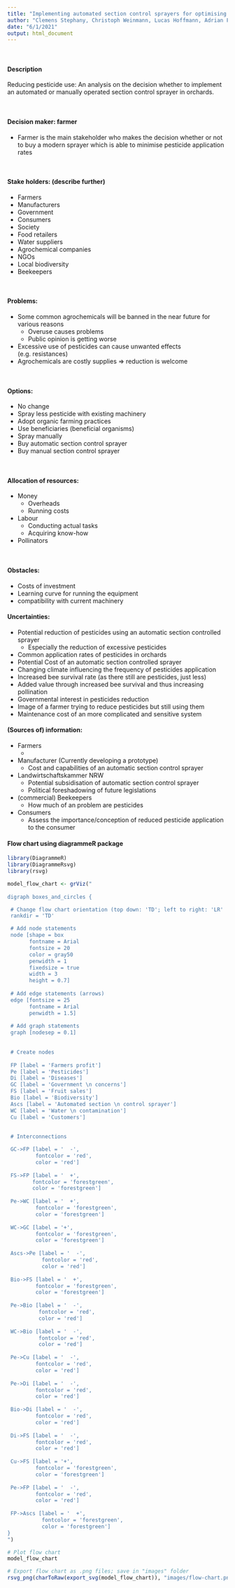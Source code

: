 ```yaml
---
title: "Implementing automated section control sprayers for optimising pesticide application in orchards"
author: "Clemens Stephany, Christoph Weinmann, Lucas Hoffmann, Adrian Fülle, Jasper Hackling"
date: "6/1/2021"
output: html_document
---
```


\ 

#### Description   
Reducing pesticide use: An analysis on the decision whether to implement an automated or manually operated section control sprayer in orchards.

\ 

#### Decision maker: farmer   
* Farmer is the main stakeholder who makes the decision whether or not to buy a modern sprayer which is able to minimise pesticide application rates

\ 

#### Stake holders: (describe further)
* Farmers 
* Manufacturers 
* Government 
* Consumers 
* Society 
* Food retailers 
* Water suppliers 
* Agrochemical companies 
* NGOs 
* Local biodiversity
* Beekeepers

\ 

#### Problems:    
* Some common agrochemicals will be banned in the near future for various reasons
  + Overuse causes problems 
  + Public opinion is getting worse   
* Excessive use of pesticides can cause unwanted effects (e.g. resistances)  
* Agrochemicals are costly supplies $\Rightarrow$ reduction is welcome  

\ 

#### Options: 
* No change 
* Spray less pesticide with existing machinery 
* Adopt organic farming practices 
* Use beneficiaries (beneficial organisms)
* Spray manually 
* Buy automatic section control sprayer
* Buy manual section control sprayer

\ 

#### Allocation of resources:  
* Money
  + Overheads        
  + Running costs 
* Labour 
  + Conducting actual tasks 
  + Acquiring know-how
* Pollinators  

\ 

#### Obstacles:  
* Costs of investment
* Learning curve for running the equipment 
* compatibility with current machinery

#### Uncertainties:  
* Potential reduction of pesticides using an automatic section controlled sprayer
  + Especially the reduction of excessive pesticides
* Common application rates of pesticides in orchards
* Potential Cost of an automatic section controlled sprayer
* Changing climate influencing the frequency of pesticides application
* Increased bee survival rate (as there still are pesticides, just less)
* Added value through increased bee survival and thus increasing pollination
* Governmental interest in pesticides reduction
* Image of a farmer trying to reduce pesticides but still using them
* Maintenance cost of an more complicated and sensitive system

#### (Sources of) information:
* Farmers
  + 
* Manufacturer (Currently developing a prototype)
  + Cost and capabilities of an automatic section control sprayer
* Landwirtschaftskammer NRW
  + Potential subsidisation of automatic section control sprayer
  + Political foreshadowing of future legislations
* (commercial) Beekeepers
  + How much of an problem are pesticides
* Consumers
  + Assess the importance/conception of reduced pesticide application to the consumer 


#### Flow chart using diagrammeR package 
```r
library(DiagrammeR)
library(DiagrammeRsvg)
library(rsvg)
```


```r

model_flow_chart <- grViz("
      
digraph boxes_and_circles {

 # Change flow chart orientation (top down: 'TD'; left to right: 'LR' 
 rankdir = 'TD'

 # Add node statements
 node [shape = box
       fontname = Arial
       fontsize = 20 
       color = gray50
       penwidth = 1 
       fixedsize = true 
       width = 3
       height = 0.7]
       
 # Add edge statements (arrows)
 edge [fontsize = 25
       fontname = Arial
       penwidth = 1.5]
       
 # Add graph statements 
 graph [nodesep = 0.1]
        
 
 # Create nodes 
       
 FP [label = 'Farmers profit']
 Pe [label = 'Pesticides']
 Di [label = 'Diseases']
 GC [label = 'Government \n concerns']
 FS [label = 'Fruit sales']
 Bio [label = 'Biodiversity']
 Ascs [label = 'Automated section \n control sprayer']
 WC [label = 'Water \n contamination']
 Cu [label = 'Customers']
 
 
 # Interconnections 

 GC->FP [label = '  -',
         fontcolor = 'red',
         color = 'red']
         
 FS->FP [label = '  +',
        fontcolor = 'forestgreen',
        color = 'forestgreen']
 
 Pe->WC [label = '  +',
         fontcolor = 'forestgreen',
         color = 'forestgreen']
 
 WC->GC [label = '+',
         fontcolor = 'forestgreen',
         color = 'forestgreen']
 
 Ascs->Pe [label = '  -',
           fontcolor = 'red',
           color = 'red']
         
 Bio->FS [label = '  +',
         fontcolor = 'forestgreen',
         color = 'forestgreen']
 
 Pe->Bio [label = '  -',
          fontcolor = 'red',
          color = 'red']
         
 WC->Bio [label = '  -',
          fontcolor = 'red',
          color = 'red']
          
 Pe->Cu [label = '  -',
         fontcolor = 'red',
         color = 'red']
         
 Pe->Di [label = '  -',
         fontcolor = 'red',
         color = 'red']
         
 Bio->Di [label = '  -',
         fontcolor = 'red',
         color = 'red']
         
 Di->FS [label = '  -',
         fontcolor = 'red',
         color = 'red']
        
 Cu->FS [label = '+',
         fontcolor = 'forestgreen',
         color = 'forestgreen']
        
 Pe->FP [label = '  -',
         fontcolor = 'red',
         color = 'red']
         
 FP->Ascs [label = '  +',
           fontcolor = 'forestgreen',
           color = 'forestgreen']
}
")

# Plot flow chart 
model_flow_chart

# Export flow chart as .png files; save in "images" folder 
rsvg_png(charToRaw(export_svg(model_flow_chart)), "images/flow-chart.png") 



```

<!-- Not finished yet
#### Calculating the decision model {.tabset}
##### Input
```r
# Input table for model function, adding Management_cost

input_estimates <- data.frame(variable = c("Farmers Profit", "Automated section control", "Pesticides", "Water contamination", " Customers", "Goverment concerens", "Biodiversity", "Diseases", "Fruit sales"),
                              lower = c(6000, 3, 500, 100),
                              median = NA,
                              upper = c(14000, 8, 1000, 2000),
                              distribution = c("posnorm", "posnorm", "posnorm", "posnorm"),
                              label = c("Yield (kg/ha)", "Price (USD/kg)", "Labor cost (USD/ha)", "Management cost (USD/ha)"),
                              Description = c("Yield in a sweet cherry farm under normal conditions",
                                              "Price of sweet cherry in a normal season",
                                              "Labor costs in a normal season", 
                                              "Management costs in a normal season"))

## Changing some columns as they are not in the right format (addition, maybe because R-base 3.6.3?)
input_estimates$distribution <- as.character(input_estimates$distribution)
input_estimates$variable <- as.character(input_estimates$variable)

# Show input_estimates table
input_estimates
```

##### Model
```r
# Creating model function to describe the graphical impact pathway (Diagram done earlier)
model_function <- function(){
  
  # Estimate the income in a normal season
  income <- Yield * Market_price
  
  # Estimate the overall cost in a normal season
  overall_cost <- Labor_cost + Management_cost
  
  # Estimate the final results from the model
  final_result <- income - overall_cost
  
  # Generate the list of outputs from the Monte Carlo simulation
  return(list(final_result = final_result))
}

# Run the Monte Carlo simulation using the model function
mc_simulation <- mcSimulation(estimate = as.estimate(input_estimates),
                                    model_function = model_function,
                                    numberOfModelRuns = 1000000,
                                    functionSyntax = "plainNames")

# Print MonteCarlo simulation output
# mc_simulation

# Function for creating a random variable for a column from the input_estimates table 
# and put it in the global Env. for test purposes (faster that running whole model)
make_variables <- function(est,n=1)
{ x<-random(rho=est, n=n)
for(i in colnames(x)) assign(i,
                             as.numeric(x[1,i]),envir=.GlobalEnv)
}

# Creating random global variable from input_estimates
make_variables(as.estimate(input_estimates))

# Call function (without parameters as they are in the global environment)
model_function()
```

##### Graph {.active}
```r

# Plot distributions to show outcome
plot_distributions(mcSimulation_object = mc_simulation,
                   vars = "final_result",
                   method = "hist_simple_overlay",
                   old_names = "final_result",
                   new_names = "Outcome distribution for profits")

```
-->
 